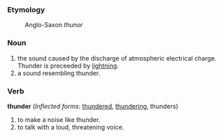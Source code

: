 ===Etymology===
:Anglo-Saxon ''thunor''

===Noun===
#the sound caused by the discharge of atmospheric electrical charge. Thunder is preceeded by [[lightning]].
#a sound resembling thunder.

===Verb===
'''thunder''' (''Inflected forms'': [[thundered]], [[thundering]], thunders)
#to make a noise like thunder.
#to talk with a loud, threatening voice.